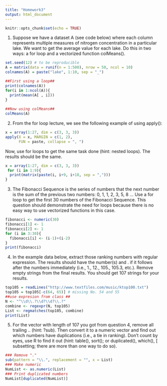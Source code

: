 ```yaml
---
title: "Homework3"
output: html_document
---
```


```r
knitr::opts_chunk$set(echo = TRUE)
```

1. Suppose we have a dataset A (see code below) where each column represents multiple measures of nitrogen concentration in a particular lake. We want to get the average value for each lake. Do this in two ways: a for loop and a vectorized function colMeans().
```r
set.seed(12) # to be reproducible
A = matrix(data = runif(n = 1:500), nrow = 50, ncol = 10)
colnames(A) = paste("lake", 1:10, sep = "_")

##First using a loop##
print(colnames(A))
for(i in 1:ncol(A)){
  print(mean(A[ , i]))
} 
 
##Now using colMeans##
colMeans(A)
```

2. From the for loop lecture, we see the following example of using apply():
```r
x = array(1:27, dim = c(3, 3, 3))
apply(X = x, MARGIN = c(1, 2), 
      FUN = paste, collapse = ", ")
```
Now, use for loops to get the same task done (hint: nested loops). The results should be the same.
```r
x = array(1:27, dim = c(3, 3, 3))
 for (i in 1:9){
  print(matrix(paste(i, i+9, i+18, sep = ",")))
}

```

3. The Fibonacci Sequence is the series of numbers that the next number is the sum of the previous two numbers: 0, 1, 1, 2, 3, 5, 8 … Use a for loop to get the first 30 numbers of the Fibonacci Sequence. This question should demonstrate the need for loops because there is no easy way to use vectorized functions in this case.
```r

fibonacci <- numeric(30)
fibonacci[1] <- 1
fibonacci[2] <- 1
for (i in 3:30){
  fibonacci[i] <- (i-1)+(i-2)
}
print(fibonacci) 

```

4. In the example data below, extract those ranking numbers with regular expression. The results should have the number(s) and . if it follows after the numbers immediately (i.e., 1., 12., 105., 105.3, etc.). Remove empty strings from the final results. You should get 107 strings for your results.
```r
top105 = readLines("http://www.textfiles.com/music/ktop100.txt")
top105 = top105[-c(64, 65)] # missing No. 54 and 55
##use expresion from class ##
N <- "^\\d\\.?\\d?\\d?\\.?"
combine <- regexpr(N, top105)
List <- regmatches(top105, combine)
print(List)
```

5. For the vector with length of 107 you got from question 4, remove all trailing .. (hint: ?sub). Then convert it to a numeric vector and find out which numbers have duplications (i.e., a tie in ranking). Don’t count by eyes, use R to find it out (hint: table(), sort(); or duplicated(), which(), [ subsetting; there are more than one way to do so).
```r
### Remove "."
sub(pattern = "\\.", replacement = "", x = List)
### Make numeric
NumList <- as.numeric(List)
### Print duplicated numbers
NumList[duplicated(NumList)]
```
